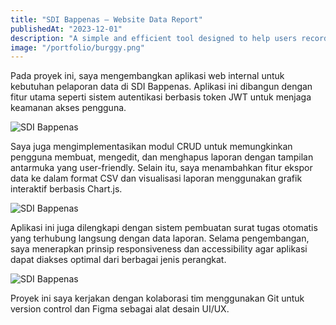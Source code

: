 ```yaml
---
title: "SDI Bappenas – Website Data Report"
publishedAt: "2023-12-01"
description: "A simple and efficient tool designed to help users record, organize, and manage their data with ease. Whether for personal tracking or business purposes, DataLog ensures your information is securely stored and easily accessible whenever you need it."
image: "/portfolio/burggy.png"
---
```


Pada proyek ini, saya mengembangkan aplikasi web internal untuk kebutuhan pelaporan data di SDI Bappenas. Aplikasi ini dibangun dengan fitur utama seperti sistem autentikasi berbasis token JWT untuk menjaga keamanan akses pengguna.

![SDI Bappenas](/portfolio/loginsdi.png "SDI Bappenas")

Saya juga mengimplementasikan modul CRUD untuk memungkinkan pengguna membuat, mengedit, dan menghapus laporan dengan tampilan antarmuka yang user-friendly. Selain itu, saya menambahkan fitur ekspor data ke dalam format CSV dan visualisasi laporan menggunakan grafik interaktif berbasis Chart.js.

![SDI Bappenas](/portfolio/monitoring.png "Monitoring Section")

Aplikasi ini juga dilengkapi dengan sistem pembuatan surat tugas otomatis yang terhubung langsung dengan data laporan. Selama pengembangan, saya menerapkan prinsip responsiveness dan accessibility agar aplikasi dapat diakses optimal dari berbagai jenis perangkat.

![SDI Bappenas](/portfolio/letter.png "Letter Section")

Proyek ini saya kerjakan dengan kolaborasi tim menggunakan Git untuk version control dan Figma sebagai alat desain UI/UX.
